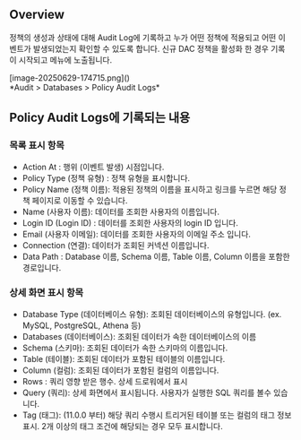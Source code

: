 ## Overview
정책의 생성과 상태에 대해 Audit Log에 기록하고 누가 어떤 정책에 적용되고 어떤 이벤트가 발생되었는지 확인할 수 있도록 합니다. 신규 DAC 정책을 활성화 한 경우 기록이 시작되고 메뉴에 노출됩니다.

<p align="center">
<div>[image-20250629-174715.png]()</div>
*Audit &gt; Databases &gt; Policy Audit Logs*
</p>

## Policy Audit Logs에 기록되는 내용
### 목록 표시 항목
* Action At : 행위 (이벤트 발생) 시점입니다.
* Policy Type (정책 유형) : 정책 유형을 표시합니다.
* Policy Name (정책 이름): 적용된 정책의 이름을 표시하고 링크를 누르면 해당 정책 페이지로 이동할 수 있습니다.
* Name (사용자 이름): 데이터를 조회한 사용자의 이름입니다.
* Login ID (Login ID) : 데이터를 조회한 사용자의 login ID 입니다.
* Email (사용자 이메일): 데이터를 조회한 사용자의 이메일 주소 입니다.
* Connection (연결): 데이터가 조회된 커넥션 이름입니다.
* Data Path : Database 이름, Schema 이름, Table 이름, Column 이름을 포함한 경로입니다.

### 상세 화면 표시 항목
* Database Type (데이터베이스 유형): 조회된 데이터베이스의 유형입니다. (ex. MySQL, PostgreSQL, Athena 등)
* Databases (데이터베이스): 조회된 데이터가 속한 데이터베이스의 이름
* Schema (스키마): 조회된 데이터가 속한 스키마의 이름입니다.
* Table (테이블): 조회된 데이터가 포함된 테이블의 이름입니다.
* Column (컬럼): 조회된 데이터가 포함된 컬럼의 이름입니다.
* Rows : 쿼리 영향 받은 행수. 상세 드로워에서 표시
* Query (쿼리): 상세 화면에서 표시됩니다. 사용자가 실행한 SQL 쿼리를 볼수 있습니다.
* Tag (태그):  (11.0.0 부터) 해당 쿼리 수행시 트리거된 테이블 또는 컬럼의 태그 정보 표시. 2개 이상의 태그 조건에 해당되는 경우 모두 표시합니다.
